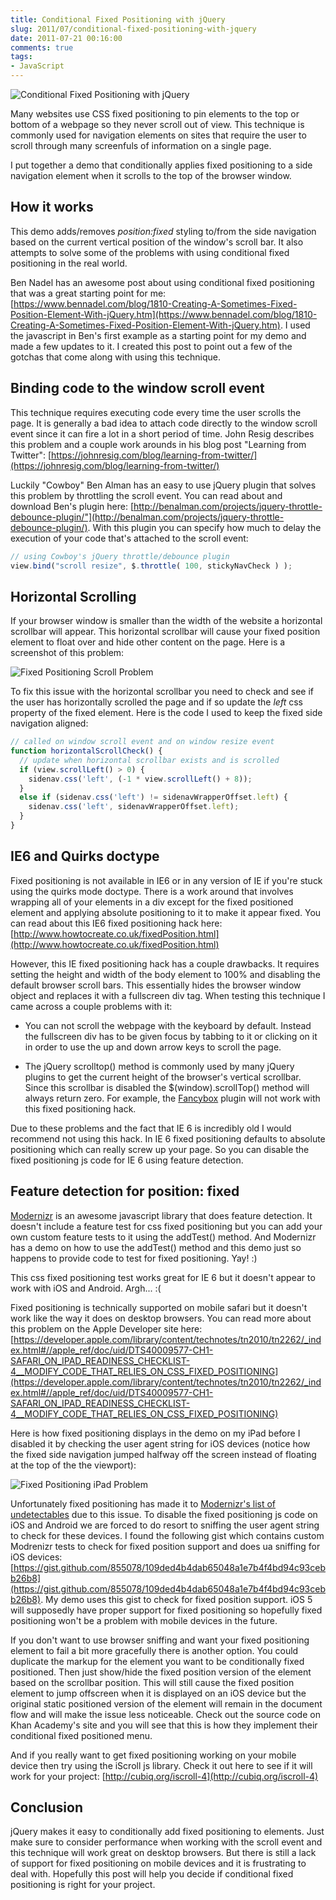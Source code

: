 ```yaml
---
title: Conditional Fixed Positioning with jQuery
slug: 2011/07/conditional-fixed-positioning-with-jquery
date: 2011-07-21 00:16:00
comments: true
tags:
- JavaScript
---
```



![Conditional Fixed Positioning with jQuery](fixed_positioning_screenshot.jpg)

Many websites use CSS fixed positioning to pin elements to the top or bottom of a webpage so they never scroll out of view. This technique is commonly used for navigation elements on sites that require the user to scroll through many screenfuls of information on a single page.

I put together a demo that conditionally applies fixed positioning to a side navigation element when it scrolls to the top of the browser window.

<DemoButtonGroup
  downloadLink="http://gregjopa.me/code/javascript/fixed_positioning/jquery_conditional_fixed_positioning.zip"
  demoLink="http://gregjopa.me/code/javascript/fixed_positioning/"
/>

## How it works

This demo adds/removes _position:fixed_ styling to/from the side navigation based on the current vertical position of the window's scroll bar. It also attempts to solve some of the problems with using conditional fixed positioning in the real world.

Ben Nadel has an awesome post about using conditional fixed positioning that was a great starting point for me: [https://www.bennadel.com/blog/1810-Creating-A-Sometimes-Fixed-Position-Element-With-jQuery.htm](https://www.bennadel.com/blog/1810-Creating-A-Sometimes-Fixed-Position-Element-With-jQuery.htm). I used the javascript in Ben's first example as a starting point for my demo and made a few updates to it. I created this post to point out a few of the gotchas that come along with using this technique.

## Binding code to the window scroll event

This technique requires executing code every time the user scrolls the page. It is generally a bad idea to attach code directly to the window scroll event since it can fire a lot in a short period of time. John Resig describes this problem and a couple work arounds in his blog post "Learning from Twitter": [https://johnresig.com/blog/learning-from-twitter/](https://johnresig.com/blog/learning-from-twitter/)

Luckily "Cowboy" Ben Alman has an easy to use jQuery plugin that solves this problem by throttling the scroll event. You can read about and download Ben's plugin here: [http://benalman.com/projects/jquery-throttle-debounce-plugin/"](http://benalman.com/projects/jquery-throttle-debounce-plugin/). With this plugin you can specify how much to delay the execution of your code that's attached to the scroll event:


``` javascript
// using Cowboy's jQuery throttle/debounce plugin
view.bind("scroll resize", $.throttle( 100, stickyNavCheck ) );
```


## Horizontal Scrolling

If your browser window is smaller than the width of the website a horizontal scrollbar will appear. This horizontal scrollbar will cause your fixed position element to float over and hide other content on the page. Here is a screenshot of this problem:

![Fixed Positioning Scroll Problem](fixed_positioning_horizontal_scroll_alignment_problem_screenshot.jpg)

To fix this issue with the horizontal scrollbar you need to check and see if the user has horizontally scrolled the page and if so update the _left_ css property of the fixed element. Here is the code I used to keep the fixed side navigation aligned:


``` javascript
// called on window scroll event and on window resize event
function horizontalScrollCheck() {
  // update when horizontal scrollbar exists and is scrolled
  if (view.scrollLeft() > 0) {
    sidenav.css('left', (-1 * view.scrollLeft() + 8));
  }
  else if (sidenav.css('left') != sidenavWrapperOffset.left) {
    sidenav.css('left', sidenavWrapperOffset.left);
  }
}
```


## IE6 and Quirks doctype

Fixed positioning is not available in IE6 or in any version of IE if you're stuck using the quirks mode doctype. There is a work around that involves wrapping all of your elements in a div except for the fixed positioned element and applying absolute positioning to it to make it appear fixed. You can read about this IE6 fixed positioning hack here: [http://www.howtocreate.co.uk/fixedPosition.html](http://www.howtocreate.co.uk/fixedPosition.html)

However, this IE fixed positioning hack has a couple drawbacks. It requires setting the height and width of the body element to 100% and disabling the default browser scroll bars. This essentially hides the browser window object and replaces it with a fullscreen div tag. When testing this technique I came across a couple problems with it:

* You can not scroll the webpage with the keyboard by default. Instead the fullscreen div has to be given focus by tabbing to it or clicking on it in order to use the up and down arrow keys to scroll the page.

* The jQuery scrolltop() method is commonly used by many jQuery plugins to get the current height of the browser's vertical scrollbar. Since this scrollbar is disabled the $(window).scrollTop() method will always return zero. For example, the [Fancybox](http://fancybox.net/) plugin will not work with this fixed positioning hack.


Due to these problems and the fact that IE 6 is incredibly old I would recommend not using this hack. In IE 6 fixed positioning defaults to absolute positioning which can really screw up your page. So you can disable the fixed positioning js code for IE 6 using feature detection.

## Feature detection for position: fixed

[Modernizr](https://modernizr.com/) is an awesome javascript library that does feature detection. It doesn't include a feature test for css fixed positioning but you can add your own custom feature tests to it using the addTest() method. And Modernizr has a demo on how to use the addTest() method and this demo just so happens to provide code to test for fixed positioning. Yay! :)

This css fixed positioning test works great for IE 6 but it doesn't appear to work with iOS and Android. Argh... :(

Fixed positioning is technically supported on mobile safari but it doesn't work like the way it does on desktop browsers. You can read more about this problem on the Apple Developer site here: [https://developer.apple.com/library/content/technotes/tn2010/tn2262/_index.html#//apple_ref/doc/uid/DTS40009577-CH1-SAFARI_ON_IPAD_READINESS_CHECKLIST-4__MODIFY_CODE_THAT_RELIES_ON_CSS_FIXED_POSITIONING](https://developer.apple.com/library/content/technotes/tn2010/tn2262/_index.html#//apple_ref/doc/uid/DTS40009577-CH1-SAFARI_ON_IPAD_READINESS_CHECKLIST-4__MODIFY_CODE_THAT_RELIES_ON_CSS_FIXED_POSITIONING)

Here is how fixed positioning displays in the demo on my iPad before I disabled it by checking the user agent string for iOS devices (notice how the fixed side navigation jumped halfway off the screen instead of floating at the top of the the viewport):

![Fixed Positioning iPad Problem](fixed_positioning_ipad_problem_screenshot.jpg)

Unfortunately fixed positioning has made it to [Modernizr's list of undetectables](https://github.com/Modernizr/Modernizr/wiki/Undetectables) due to this issue. To disable the fixed positioning js code on iOS and Android we are forced to do resort to sniffing the user agent string to check for these devices. I found the following gist which contains custom Modrenizr tests to check for fixed position support and does ua sniffing for iOS devices: [https://gist.github.com/855078/109ded4b4dab65048a1e7b4f4bd94c93cebb26b8](https://gist.github.com/855078/109ded4b4dab65048a1e7b4f4bd94c93cebb26b8). My demo uses this gist to check for fixed position support. iOS 5 will supposedly have proper support for fixed positioning so hopefully fixed positioning won't be a problem with mobile devices in the future.

If you don't want to use browser sniffing and want your fixed positioning element to fail a bit more gracefully there is another option. You could duplicate the markup for the element you want to be conditionally fixed positioned. Then just show/hide the fixed position version of the element based on the scrollbar position. This will still cause the fixed position element to jump offscreen when it is displayed on an iOS device but the original static positioned version of the element will remain in the document flow and will make the issue less noticeable. Check out the source code on Khan Academy's site and you will see that this is how they implement their conditional fixed positioned menu.

And if you really want to get fixed positioning working on your mobile device then try using the iScroll js library. Check it out here to see if it will work for your project: [http://cubiq.org/iscroll-4](http://cubiq.org/iscroll-4)


## Conclusion

jQuery makes it easy to conditionally add fixed positioning to elements. Just make sure to consider performance when working with the scroll event and this technique will work great on desktop browsers. But there is still a lack of support for fixed positioning on mobile devices and it is frustrating to deal with. Hopefully this post will help you decide if conditional fixed positioning is right for your project.

